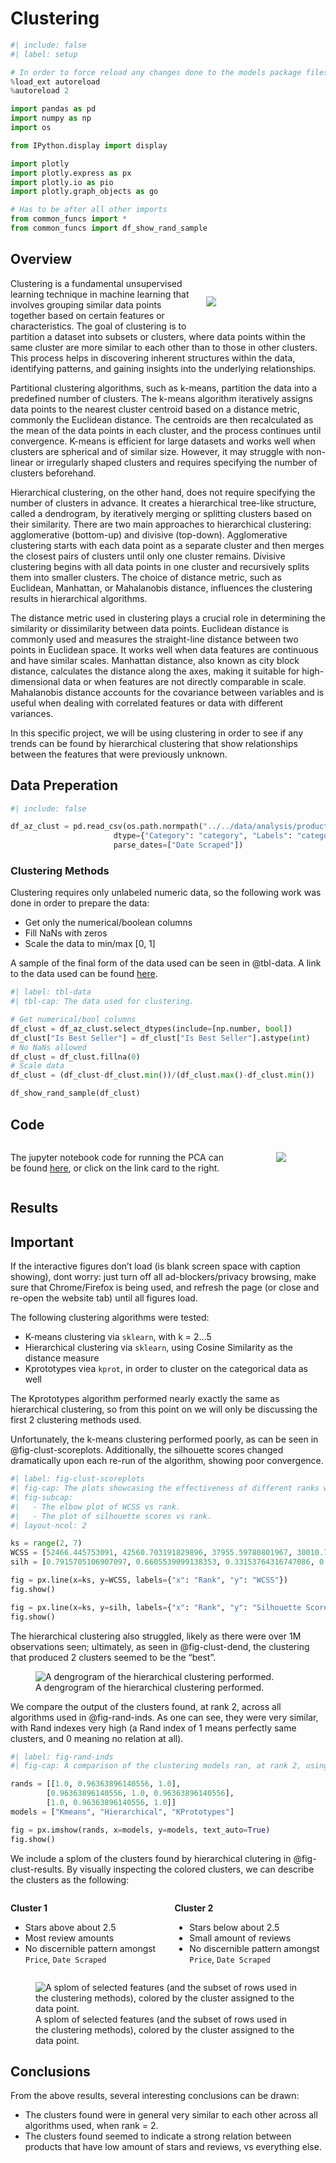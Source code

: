 # Clustering

```python
#| include: false
#| label: setup

# In order to force reload any changes done to the models package files
%load_ext autoreload
%autoreload 2

import pandas as pd
import numpy as np
import os

from IPython.display import display

import plotly
import plotly.express as px
import plotly.io as pio
import plotly.graph_objects as go

# Has to be after all other imports
from common_funcs import *
from common_funcs import df_show_rand_sample
```


## Overview

::: {style="width:100%;"}
::: {style="float:right; width:35%; padding:3%"}
![](../images/clust_base.png)
:::
:::

Clustering is a fundamental unsupervised learning technique in machine learning that involves grouping similar data points together based on certain features or characteristics. The goal of clustering is to partition a dataset into subsets or clusters, where data points within the same cluster are more similar to each other than to those in other clusters. This process helps in discovering inherent structures within the data, identifying patterns, and gaining insights into the underlying relationships.

Partitional clustering algorithms, such as k-means, partition the data into a predefined number of clusters. The k-means algorithm iteratively assigns data points to the nearest cluster centroid based on a distance metric, commonly the Euclidean distance. The centroids are then recalculated as the mean of the data points in each cluster, and the process continues until convergence. K-means is efficient for large datasets and works well when clusters are spherical and of similar size. However, it may struggle with non-linear or irregularly shaped clusters and requires specifying the number of clusters beforehand.

Hierarchical clustering, on the other hand, does not require specifying the number of clusters in advance. It creates a hierarchical tree-like structure, called a dendrogram, by iteratively merging or splitting clusters based on their similarity. There are two main approaches to hierarchical clustering: agglomerative (bottom-up) and divisive (top-down). Agglomerative clustering starts with each data point as a separate cluster and then merges the closest pairs of clusters until only one cluster remains. Divisive clustering begins with all data points in one cluster and recursively splits them into smaller clusters. The choice of distance metric, such as Euclidean, Manhattan, or Mahalanobis distance, influences the clustering results in hierarchical algorithms.

The distance metric used in clustering plays a crucial role in determining the similarity or dissimilarity between data points. Euclidean distance is commonly used and measures the straight-line distance between two points in Euclidean space. It works well when data features are continuous and have similar scales. Manhattan distance, also known as city block distance, calculates the distance along the axes, making it suitable for high-dimensional data or when features are not directly comparable in scale. Mahalanobis distance accounts for the covariance between variables and is useful when dealing with correlated features or data with different variances.

In this specific project, we will be using clustering in order to see if any trends can be found by hierarchical clustering that show relationships between the features that were previously unknown.

## Data Preperation

```python
#| include: false

df_az_clust = pd.read_csv(os.path.normpath("../../data/analysis/products_clustering.csv"),
                       dtype={"Category": "category", "Labels": "category"},
                       parse_dates=["Date Scraped"])
```

### Clustering Methods

Clustering requires only unlabeled numeric data, so the following work was done in order to prepare the data:

- Get only the numerical/boolean columns
- Fill NaNs with zeros
- Scale the data to min/max [0, 1]

A sample of the final form of the data used can be seen in @tbl-data. A link to the data used can be found [here](https://github.com/CUBoulder-DS/CSCI-5622/blob/main/data/output/products_sample.csv).

```python
#| label: tbl-data
#| tbl-cap: The data used for clustering.

# Get numerical/bool columns
df_clust = df_az_clust.select_dtypes(include=[np.number, bool])
df_clust["Is Best Seller"] = df_clust["Is Best Seller"].astype(int)
# No NaNs allowed
df_clust = df_clust.fillna(0)
# Scale data
df_clust = (df_clust-df_clust.min())/(df_clust.max()-df_clust.min())

df_show_rand_sample(df_clust)
```

## Code

::: {.columns}
::: {.column}
The jupyter notebook code for running the PCA can be found [here](https://github.com/CUBoulder-DS/CSCI-5622/blob/main/src/clustering.ipynb), or click on the link card to the right.
:::

::: {.column width=10%}
<!-- Spacing column -->
:::

::: {.column width=30%}
[![](https://github-link-card.s3.ap-northeast-1.amazonaws.com/CUBoulder-DS/CSCI-5622.png)](https://github.com/CUBoulder-DS/CSCI-5622/blob/main/src/clustering.ipynb)
:::
:::


## Results

::: callout-tip
## Important

If the interactive figures don't load (is blank screen space with caption showing), dont worry: just turn off all ad-blockers/privacy browsing, make sure that Chrome/Firefox is being used, and refresh the page (or close and re-open the website tab) until all figures load.
:::

The following clustering algorithms were tested:

- K-means clustering via `sklearn`, with k = 2...5
- Hierarchical clustering via `sklearn`, using Cosine Similarity as the distance measure
- Kprototypes viea `kprot`, in order to cluster on the categorical data as well

The Kprototypes algorithm performed nearly exactly the same as hierarchical clustering, so from this point on we will only be discussing the first 2 clustering methods used.

Unfortunately, the k-means clustering performed poorly, as can be seen in @fig-clust-scoreplots. Additionally, the silhouette scores changed dramatically upon each re-run of the algorithm, showing poor convergence.

```python
#| label: fig-clust-scoreplots
#| fig-cap: The plots showcasing the effectiveness of different ranks with Kmeans clustering.
#| fig-subcap:
#|   - The elbow plot of WCSS vs rank.
#|   - The plot of silhouette scores vs rank.
#| layout-ncol: 2

ks = range(2, 7)
WCSS = [52466.445753091, 42560.703191829896, 37955.59780801967, 30010.765661165904, 25547.29077174213]
silh = [0.7915705106907097, 0.6605539099138353, 0.33153764316747086, 0.40004941854890225, 0.6891371590207837]

fig = px.line(x=ks, y=WCSS, labels={"x": "Rank", "y": "WCSS"})
fig.show()

fig = px.line(x=ks, y=silh, labels={"x": "Rank", "y": "Silhouette Score"})
fig.show()
```


The hierarchical clustering also struggled, likely as there were over 1M observations seen; ultimately, as seen in @fig-clust-dend, the clustering that produced 2 clusters seemed to be the "best".


![A dengrogram of the hierarchical clustering performed.](../images/clust_dend.png){#fig-clust-dend}


We compare the output of the clusters found, at rank 2, across all algorithms used in @fig-rand-inds. As one can see, they were very similar, with Rand indexes very high (a Rand index of 1 means perfectly same clusters, and 0 meaning no relation at all).

```python
#| label: fig-rand-inds
#| fig-cap: A comparison of the clustering models ran, at rank 2, using the adjusted Rand Score Index.

rands = [[1.0, 0.96363896140556, 1.0],
        [0.96363896140556, 1.0, 0.96363896140556],
        [1.0, 0.96363896140556, 1.0]]
models = ["Kmeans", "Hierarchical", "KPrototypes"]

fig = px.imshow(rands, x=models, y=models, text_auto=True)
fig.show()
```

We include a splom of the clusters found by hierarchical clutering in @fig-clust-results. By visually inspecting the colored clusters, we can describe the clusters as the following:

::: {.columns}
::: {.column}
**Cluster 1**

- Stars above about 2.5
- Most review amounts
- No discernible pattern amongst `Price`, `Date Scraped`
:::

::: {.column}
**Cluster 2**

- Stars below about 2.5
- Small amount of reviews
- No discernible pattern amongst `Price`, `Date Scraped`
:::
:::

![A splom of selected features (and the subset of rows used in the clustering methods), colored by the cluster assigned to the data point.](../images/clust_splom.png){#fig-clust-results}



## Conclusions

From the above results, several interesting conclusions can be drawn:

- The clusters found were in general very similar to each other across all algorithms used, when rank = 2.
- The clusters found seemed to indicate a strong relation between products that have low amount of stars and reviews, vs everything else.
